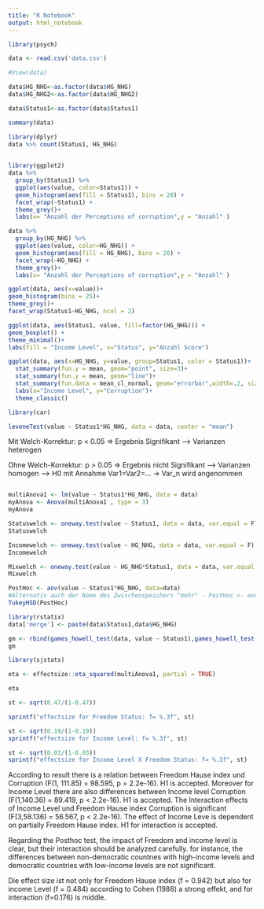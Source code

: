 ```yaml
---
title: "R Notebook"
output: html_notebook
---
```


```r
library(psych)
```

```r
data <- read.csv('data.csv')
```


```r
#View(data)
```

```r
data$HG_NHG<-as.factor(data$HG_NHG)
data$HG_NHG2<-as.factor(data$HG_NHG2)
```

```r
data$Status1<-as.factor(data$Status1)
```

```r
summary(data)
```

 
```r
library(dplyr)
data %>% count(Status1, HG_NHG)
  
```

```r
library(ggplot2)
data %>%
  group_by(Status1) %>%
  ggplot(aes(value, color=Status1)) + 
  geom_histogram(aes(fill = Status1), bins = 20) +
  facet_wrap(~Status1) +
  theme_grey()+
  labs(x= "Anzahl der Perceptions of corruption",y = "Anzahl" )
```


```r
data %>%
  group_by(HG_NHG) %>%
  ggplot(aes(value, color=HG_NHG)) + 
  geom_histogram(aes(fill = HG_NHG), bins = 20) +
  facet_wrap(~HG_NHG) +
  theme_grey()+
  labs(x= "Anzahl der Perceptions of corruption",y = "Anzahl" )
```

```r
ggplot(data, aes(x=value))+
geom_histogram(bins = 25)+
theme_grey()+
facet_wrap(Status1~HG_NHG, ncol = 2)
```



```r
ggplot(data, aes(Status1, value, fill=factor(HG_NHG))) +
geom_boxplot() +
theme_minimal()+
labs(fill = "Income Level", x="Status", y="Anzahl Score")
```


```r
ggplot(data, aes(x=HG_NHG, y=value, group=Status1, color = Status1))+
  stat_summary(fun.y = mean, geom="point", size=3)+
  stat_summary(fun.y = mean, geom="line")+
  stat_summary(fun.data = mean_cl_normal, geom="errorbar",width=.2, size=.25)+
  labs(x="Income Level", y="Corruption")+
  theme_classic()

```

```r
library(car)
```


```r
leveneTest(value ~ Status1*HG_NHG, data = data, center = "mean")

```

Mit Welch-Korrektur: p < 0.05 => Ergebnis Signifikant –> Varianzen heterogen

Ohne Welch-Korrektur: p > 0.05 => Ergebnis nicht Signifikant –> Varianzen homogen –> H0 mit Annahme Var1=Var2=… -> Var_n wird angenommen

```r

```


```r

multiAnova1 <- lm(value ~ Status1*HG_NHG, data = data)
myAnova <- Anova(multiAnova1 , type = 3)
myAnova
```

```r
Statuswelch <- oneway.test(value ~ Status1, data = data, var.equal = F)
Statuswelch
```

```r
Incomewelch <- oneway.test(value ~ HG_NHG, data = data, var.equal = F)
Incomewelch
```

```r
Mixwelch <- oneway.test(value ~ HG_NHG*Status1, data = data, var.equal = F)
Mixwelch
```

```r
PostHoc <- aov(value ~ Status1*HG_NHG, data=data) 
#Alternativ auch der Name des Zwischenspeichers "mehr" - PostHoc <- aov(mehr)  
TukeyHSD(PostHoc)
```

```r
library(rstatix)
data['merge'] <- paste(data$Status1,data$HG_NHG)

gm <- rbind(games_howell_test(data, value ~ Status1),games_howell_test(data, value ~ HG_NHG),games_howell_test(data, value ~ merge))
gm
```


```r
library(sjstats)
```

```r
eta <- effectsize::eta_squared(multiAnova1, partial = TRUE)
```

```r
eta
```


```r
st <- sqrt(0.47/(1-0.47))

sprintf("effectsize for Freedom Status: f= %.3f", st)
```

```r
st <- sqrt(0.19/(1-0.19))
sprintf("effectsize for Income Level: f= %.3f", st)
```

```r
st <- sqrt(0.03/(1-0.03))
sprintf("effectsize for Income Level X Freedom Status: f= %.3f", st)
```

According to result there is a relation between Freedom Hause index und  Corruption  (F(1, 111.85) = 98.595, p = 2.2e-16). H1 is accepted. Moreover for Income Level there are also differences  between Income level Corruption (F(1,140.36) = 89.419, p <  2.2e-16). H1 is accepted. The Interaction effects of  Income Level und Freedom Hause index  Corruption is significant (F(3,58.136) = 56.567, p < 2.2e-16). The effect of Income Leve is dependent on partially Freedom Hause index. H1  for interaction is accepted.

Regarding the Posthoc test, the impact of Freedom and income level is clear, but their interaction should be analyzed carefully. for instance, the differences between non-democratic countrıes with high-income levels and democratic countries with low-income levels are not significant. 

Die effect size ist not only for Freedom Hause index (f = 0.942) but also for income Level (f = 0.484) according to Cohen (1988) a strong effekt, and for interaction (f=0.176) is middle. 
 

 
 
 
 
 
